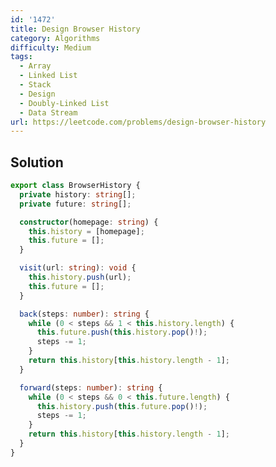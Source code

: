 ```yaml
---
id: '1472'
title: Design Browser History
category: Algorithms
difficulty: Medium
tags:
  - Array
  - Linked List
  - Stack
  - Design
  - Doubly-Linked List
  - Data Stream
url: https://leetcode.com/problems/design-browser-history
---
```


## Solution

```typescript filename="solution.ts" copy
export class BrowserHistory {
  private history: string[];
  private future: string[];

  constructor(homepage: string) {
    this.history = [homepage];
    this.future = [];
  }

  visit(url: string): void {
    this.history.push(url);
    this.future = [];
  }

  back(steps: number): string {
    while (0 < steps && 1 < this.history.length) {
      this.future.push(this.history.pop()!);
      steps -= 1;
    }
    return this.history[this.history.length - 1];
  }

  forward(steps: number): string {
    while (0 < steps && 0 < this.future.length) {
      this.history.push(this.future.pop()!);
      steps -= 1;
    }
    return this.history[this.history.length - 1];
  }
}
```

